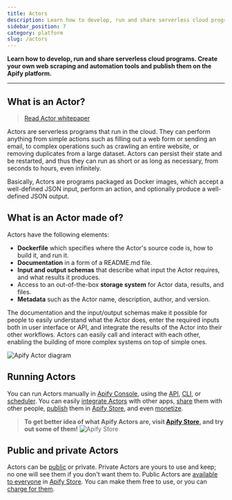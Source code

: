 ```yaml
---
title: Actors
description: Learn how to develop, run and share serverless cloud programs. Create your own web scraping and automation tools and publish them on the Apify platform.
sidebar_position: 7
category: platform
slug: /actors
---
```


**Learn how to develop, run and share serverless cloud programs. Create your own web scraping and automation tools and publish them on the Apify platform.**


---

<CardGrid>
    <Card
        title="Running Actors"
        desc="In this section, you learn how to run Apify Actors. You will learn about their configuration, versioning, data retention, usage, and pricing."
        to="/platform/actors/running"
    />
    <Card
        title="Development"
        desc="Read about the technical part of building Apify Actors. Learn to define Actor inputs, build new versions, persist Actor state, and choose base Docker images."
        to="/platform/actors/development"
    />
    <Card
        title="Publishing and monetization"
        desc="Learn about publishing, and monetizing your Actors on the Apify platform."
        to="/platform/actors/publishing"
    />
</CardGrid>

## What is an Actor?

> [Read Actor whitepaper](https://whitepaper.actor/)

Actors are serverless programs that run in the cloud.
They can perform anything from simple actions such as
filling out a web form or sending an email,
to complex operations such as crawling an entire website,
or removing duplicates from a large dataset.
Actors can persist their state and be restarted, and thus they can
run as short or as long as necessary, from seconds to hours, even infinitely.

Basically, Actors are programs packaged as Docker images,
which accept a well-defined JSON input, perform
an action, and optionally produce a well-defined JSON output.

## What is an Actor made of?

Actors have the following elements:

- **Dockerfile** which specifies where the Actor's source code is,
  how to build it, and run it.
- **Documentation** in a form of a README.md file.
- **Input and output schemas** that describe what input the Actor requires,
  and what results it produces.
- Access to an out-of-the-box **storage system** for Actor data, results, and files.
- **Metadata** such as the Actor name, description, author, and version.

The documentation and the input/output schemas make it possible for people to easily understand what the Actor does,
enter the required inputs both in user interface or API,
and integrate the results of the Actor into their other workflows.
Actors can easily call and interact with each other, enabling the building of more complex
systems on top of simple ones.

![Apify Actor diagram](./images/apify-actor-drawing.png)

## Running Actors

You can run Actors manually in [Apify Console](https://console.apify.com/actors), using the [API](/api), [CLI](/cli), or [scheduler](../schedules). You can easily [integrate Actors](../integrations/index.mdx) with other apps, [share](./collaboration/access-rights) them with other people, [publish](./publishing) them in [Apify Store](https://apify.com/store), and even [monetize](./publishing/monetize).

> **To get better idea of what Apify Actors are, visit [Apify Store](https://apify.com/store), and try out some of them!**
> ![Apify Store](./running/images/store-google-maps-scraper.png)


## Public and private Actors

Actors can be [public](./actors/running/actors-in-store) or private. Private Actors are yours to use and keep; no one will see them if you don't want them to. Public Actors are [available to everyone](./running/store.md) in [Apify Store](https://apify.com/store). You can make them free to use, or you can [charge for them](https://blog.apify.com/make-regular-passive-income-developing-web-automation-actors-b0392278d085/).
